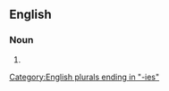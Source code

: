 ==English==

===Noun===
{{head|en|noun plural form}}

# {{plural of|callosity|lang=en}}

[[Category:English plurals ending in "-ies"]]